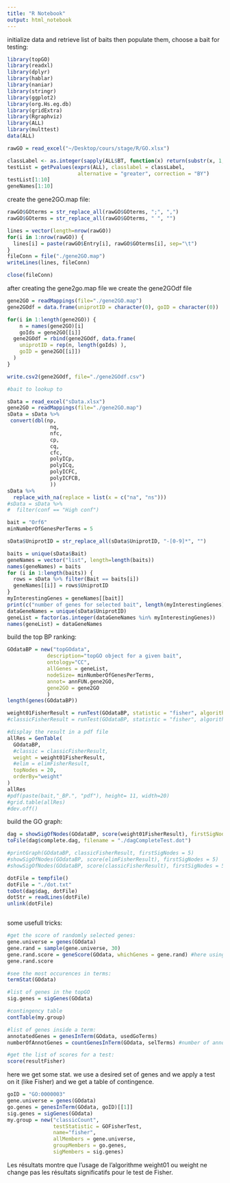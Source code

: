 ```yaml
---
title: "R Notebook"
output: html_notebook
---
```

initialize data and retrieve list of baits then populate them, choose a bait for testing:
```r
library(topGO)
library(readxl)
library(dplyr)
library(hablar)
library(naniar)
library(stringr)
library(ggplot2)
library(org.Hs.eg.db)
library(gridExtra)
library(Rgraphviz)
library(ALL)
library(multtest)
data(ALL)

rawGO = read_excel("~/Desktop/cours/stage/R/GO.xlsx")
```

```r
classLabel <- as.integer(sapply(ALL$BT, function(x) return(substr(x, 1, 1) == 'T')))
testList = getPvalues(exprs(ALL), classlabel = classLabel,
                       alternative = "greater", correction = "BY")
testList[1:10]
geneNames[1:10]
```

create the gene2GO.map file:
```r

rawGO$GOterms = str_replace_all(rawGO$GOterms, ";", ",")
rawGO$GOterms = str_replace_all(rawGO$GOterms, " ", "")

lines = vector(length=nrow(rawGO))
for(i in 1:nrow(rawGO)) {
  lines[i] = paste(rawGO$Entry[i], rawGO$GOterms[i], sep="\t")
}
fileConn = file("./gene2GO.map")
writeLines(lines, fileConn)

close(fileConn)

```

after creating the gene2go.map file we create the gene2GOdf file
```r
gene2GO = readMappings(file="./gene2GO.map")
gene2GOdf = data.frame(uniprotID = character(0), goID = character(0))

for(i in 1:length(gene2GO)) {
    n = names(gene2GO)[i]
    goIds = gene2GO[[i]]
  gene2GOdf = rbind(gene2GOdf, data.frame(
    uniprotID = rep(n, length(goIds) ), 
    goID = gene2GO[[i]])
  )
}

write.csv2(gene2GOdf, file="./gene2GOdf.csv")
```

```r
#bait to lookup to

sData = read_excel("sData.xlsx")
gene2GO = readMappings(file="./gene2GO.map")
sData = sData %>%
 convert(dbl(np,
              nq,
              nfc,
              cp,
              cq,
              cfc,
              polyICp,
              polyICq,
              polyICFC,
              polyICFCB,
              ))
sData %>%
  replace_with_na(replace = list(x = c("na", "ns")))
#sData = sData %>%
#  filter(conf == "High conf")

bait = "Orf6"
minNumberOfGenesPerTerms = 5

sData$UniprotID = str_replace_all(sData$UniprotID, "-[0-9]*", "")

baits = unique(sData$Bait)
geneNames = vector("list", length=length(baits))
names(geneNames) = baits
for (i in 1:length(baits)) {
  rows = sData %>% filter(Bait == baits[i])
  geneNames[[i]] = rows$UniprotID
}
myInterestingGenes = geneNames[[bait]]
print(c("number of genes for selected bait", length(myInterestingGenes)))
dataGeneNames = unique(sData$UniprotID)
geneList = factor(as.integer(dataGeneNames %in% myInterestingGenes))
names(geneList) = dataGeneNames
```
build the top BP ranking:
```r
GOdataBP = new("topGOdata",
             description="topGO object for a given bait",
             ontology="CC",
             allGenes = geneList,
             nodeSize= minNumberOfGenesPerTerms,
             annot= annFUN.gene2GO,
             gene2GO = gene2GO
             )
length(genes(GOdataBP))
```


```r
weight01FisherResult = runTest(GOdataBP, statistic = "fisher", algorithm = "weight01") # default algorithm = weight01
#classicFisherResult = runTest(GOdataBP, statistic = "fisher", algorithm = "classic")
```

```r
#display the result in a pdf file
allRes = GenTable(
  GOdataBP,
  #classic = classicFisherResult,
  weight = weight01FisherResult,
  #elim = elimFisherResult,
  topNodes = 20,
  orderBy="weight"
)
allRes
#pdf(paste(bait,"_BP.", "pdf"), height= 11, width=20)
#grid.table(allRes)
#dev.off()
```

build the GO graph: 
```r
dag = showSigOfNodes(GOdataBP, score(weight01FisherResult), firstSigNodes = 5, useInfo = "def")
toFile(dag$complete.dag, filename = "./dagCompleteTest.dot")

#printGraph(GOdataBP, classicFisherResult, firstSigNodes = 5)
#showSigOfNodes(GOdataBP, score(elimFisherResult), firstSigNodes = 5)
#showSigOfNodes(GOdataBP, score(classicFisherResult), firstSigNodes = 5)
```



```r
dotFile = tempfile()
dotFile = "./dot.txt"
toDot(dag$dag, dotFile)
dotStr = readLines(dotFile)
unlink(dotFile)
```
```r

```

some usefull tricks:
```r
#get the score of randomly selected genes:
gene.universe = genes(GOdata)
gene.rand = sample(gene.universe, 30)
gene.rand.score = geneScore(GOdata, whichGenes = gene.rand) #here using the use.names = FALSE allows to get unnamed vector of scores only
gene.rand.score

#see the most occurences in terms:
termStat(GOdata)

#list of genes in the topGO
sig.genes = sigGenes(GOdata)

#contingency table
contTable(my.group)

#list of genes inside a term:
annotatedGenes = genesInTerm(GOdata, usedGoTerms)
numberOfAnnotGenes = countGenesInTerm(GOdata, selTerms) #number of annotated genes. If selTerms is not provided, every genes are selected

#get the list of scores for a test:
score(resultFisher)
```

here we get some stat. we use a desired set of genes and we apply a test on it (like Fisher) and we get a table of contingence.
```r
goID = "GO:0000003"
gene.universe = genes(GOdata)
go.genes = genesInTerm(GOdata, goID)[[1]]
sig.genes = sigGenes(GOdata)
my.group = new("classicCount",
               testStatistic = GOFisherTest,
               name="fisher",
               allMembers = gene.universe,
               groupMembers = go.genes,
               sigMembers = sig.genes)

```

Les résultats montre que l'usage de l'algorithme weight01 ou weight ne change pas les résultats significatifs pour le test de Fisher.